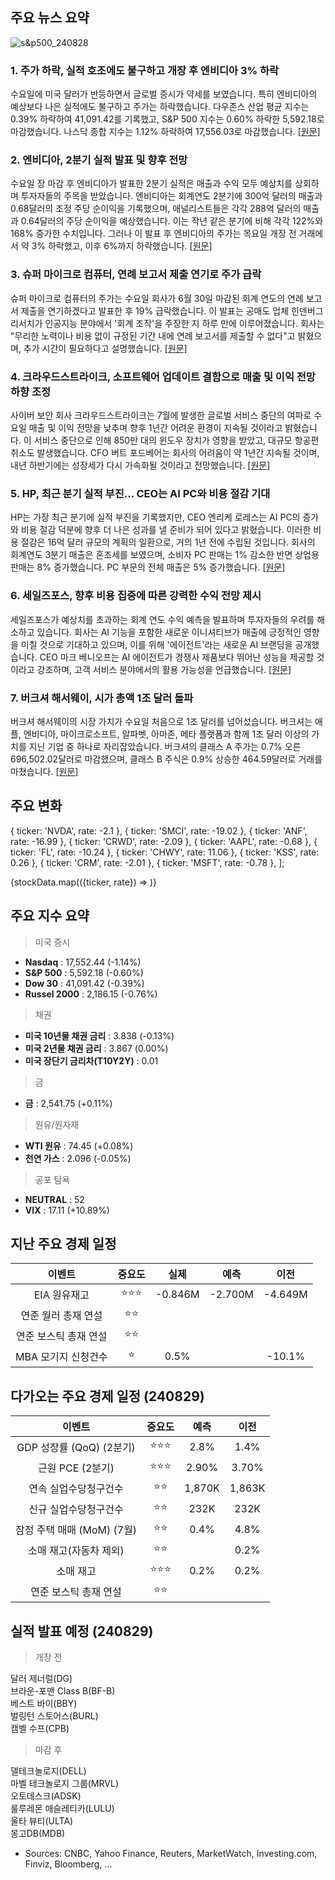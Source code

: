 ## 주요 뉴스 요약

![s&p500_240828](/map/240828.png)

### 1. **주가 하락, 실적 호조에도 불구하고 개장 후 엔비디아 3% 하락**

수요일에 미국 달러가 반등하면서 글로벌 증시가 약세를 보였습니다. 특히 엔비디아의 예상보다 나은 실적에도 불구하고 주가는 하락했습니다. 다우존스 산업 평균 지수는 0.39% 하락하여 41,091.42를 기록했고, S&P 500 지수는 0.60% 하락한 5,592.18로 마감했습니다. 나스닥 종합 지수는 1.12% 하락하여 17,556.03로 마감했습니다. [[원문]](https://www.reuters.com/markets/global-markets-wrapup-1-2024-08-28/)

### 2. **엔비디아, 2분기 실적 발표 및 향후 전망**

수요일 장 마감 후 엔비디아가 발표한 2분기 실적은 매출과 수익 모두 예상치를 상회하며 투자자들의 주목을 받았습니다. 엔비디아는 회계연도 2분기에 300억 달러의 매출과 0.68달러의 조정 주당 순이익을 기록했으며, 애널리스트들은 각각 288억 달러의 매출과 0.64달러의 주당 순이익을 예상했습니다. 이는 작년 같은 분기에 비해 각각 122%와 168% 증가한 수치입니다. 그러나 이 발표 후 엔비디아의 주가는 목요일 개장 전 거래에서 약 3% 하락했고, 이후 6%까지 하락했습니다. [[원문]](https://finance.yahoo.com/news/nvidia-stock-slips-after-earnings-forecasts-top-estimates-amid-incredible-demand-for-its-next-gen-chip-202457442.html)

### 3. **슈퍼 마이크로 컴퓨터, 연례 보고서 제출 연기로 주가 급락**

슈퍼 마이크로 컴퓨터의 주가는 수요일 회사가 6월 30일 마감된 회계 연도의 연례 보고서 제출을 연기하겠다고 발표한 후 19% 급락했습니다. 이 발표는 공매도 업체 힌덴버그 리서치가 인공지능 분야에서 '회계 조작'을 주장한 지 하루 만에 이루어졌습니다. 회사는 "무리한 노력이나 비용 없이 규정된 기간 내에 연례 보고서를 제출할 수 없다"고 밝혔으며, 추가 시간이 필요하다고 설명했습니다. [[원문]](https://finance.yahoo.com/news/super-micro-stock-plunges-19-after-company-delays-annual-report-following-short-seller-report-200333718.html)

### 4. **크라우드스트라이크, 소프트웨어 업데이트 결함으로 매출 및 이익 전망 하향 조정**

사이버 보안 회사 크라우드스트라이크는 7월에 발생한 글로벌 서비스 중단의 여파로 수요일 매출 및 이익 전망을 낮추며 향후 1년간 어려운 환경이 지속될 것이라고 밝혔습니다. 이 서비스 중단으로 인해 850만 대의 윈도우 장치가 영향을 받았고, 대규모 항공편 취소도 발생했습니다. CFO 버트 포드베어는 회사의 어려움이 약 1년간 지속될 것이며, 내년 하반기에는 성장세가 다시 가속화될 것이라고 전망했습니다. [[원문]](https://finance.yahoo.com/news/crowdstrike-cuts-annual-revenue-forecast-200926575.html)

### 5. **HP, 최근 분기 실적 부진… CEO는 AI PC와 비용 절감 기대**

HP는 가장 최근 분기에 실적 부진을 기록했지만, CEO 엔리케 로레스는 AI PC의 증가와 비용 절감 덕분에 향후 더 나은 성과를 낼 준비가 되어 있다고 밝혔습니다. 이러한 비용 절감은 16억 달러 규모의 계획의 일환으로, 거의 1년 전에 수립된 것입니다. 회사의 회계연도 3분기 매출은 혼조세를 보였으며, 소비자 PC 판매는 1% 감소한 반면 상업용 판매는 8% 증가했습니다. PC 부문의 전체 매출은 5% 증가했습니다. [[원문]](https://finance.yahoo.com/news/hp-prints-an-earnings-miss-ceo-weighs-in-on-ai-pcs-and-cost-cuts-201606719.html)

### 6. **세일즈포스, 향후 비용 집중에 따른 강력한 수익 전망 제시**

세일즈포스가 예상치를 초과하는 회계 연도 수익 예측을 발표하며 투자자들의 우려를 해소하고 있습니다. 회사는 AI 기능을 포함한 새로운 이니셔티브가 매출에 긍정적인 영향을 미칠 것으로 기대하고 있으며, 이를 위해 '에이전트'라는 새로운 AI 브랜딩을 공개했습니다. CEO 마크 베니오프는 AI 에이전트가 경쟁사 제품보다 뛰어난 성능을 제공할 것이라고 강조하며, 고객 서비스 분야에서의 활용 가능성을 언급했습니다. [[원문]](https://www.bloomberg.com/news/articles/2024-08-28/salesforce-gives-annual-profit-outlook-that-tops-expectations?srnd=phx-markets)

### 7. **버크셔 해서웨이, 시가 총액 1조 달러 돌파**

버크셔 해서웨이의 시장 가치가 수요일 처음으로 1조 달러를 넘어섰습니다. 버크셔는 애플, 엔비디아, 마이크로소프트, 알파벳, 아마존, 메타 플랫폼과 함께 1조 달러 이상의 가치를 지닌 기업 중 하나로 자리잡았습니다. 버크셔의 클래스 A 주가는 0.7% 오른 696,502.02달러로 마감했으며, 클래스 B 주식은 0.9% 상승한 464.59달러로 거래를 마쳤습니다. [[원문]](https://www.reuters.com/markets/us/warren-buffetts-berkshire-hathaway-tops-1-trillion-market-value-2024-08-28/)

## 주요 변화

  { ticker: 'NVDA', rate: -2.1 },
  { ticker: 'SMCI', rate: -19.02 },
  { ticker: 'ANF', rate: -16.99 },
  { ticker: 'CRWD', rate: -2.09 },
  { ticker: 'AAPL', rate: -0.68 },
  { ticker: 'FL', rate: -10.24 },
  { ticker: 'CHWY', rate: 11.06 },
  { ticker: 'KSS', rate: 0.26 },
  { ticker: 'CRM', rate: -2.01 },
  { ticker: 'MSFT', rate: -0.78 },
];

{stockData.map(({ticker, rate}) => <StockCardMini ticker={ticker} rate={rate}></StockCardMini>)}

## 주요 지수 요약

> 미국 증시

- **Nasdaq** : 17,552.44 (-1.14%)
- **S&P 500** : 5,592.18 (-0.60%)
- **Dow 30** : 41,091.42 (-0.39%)
- **Russel 2000** : 2,186.15 (-0.76%)

> 채권

- **미국 10년물 채권 금리** : 3.838 (-0.13%)
- **미국 2년물 채권 금리** : 3.867 (0.00%)
- **미국 장단기 금리차(T10Y2Y)** : 0.01

> 금

- **금** : 2,541.75 (+0.11%)

> 원유/원자재

- **WTI 원유** : 74.45 (+0.08%)
- **천연 가스** : 2.096 (-0.05%)

> 공포 탐욕

- **NEUTRAL** : 52
- **VIX** : 17.11 (+10.89%)

## 지난 주요 경제 일정

|        이벤트         | 중요도 |  실제   |  예측   |  이전   |
| :-------------------: | :----: | :-----: | :-----: | :-----: |
|     EIA 원유재고      | ⭐⭐⭐ | -0.846M | -2.700M | -4.649M |
|  연준 월러 총재 연설  |  ⭐⭐  |         |         |         |
| 연준 보스틱 총재 연설 |  ⭐⭐  |         |         |         |
|  MBA 모기지 신청건수  |   ⭐   |  0.5%   |         | -10.1%  |

## 다가오는 주요 경제 일정 (240829)

|           이벤트           | 중요도 |  예측  |  이전  |
| :------------------------: | :----: | :----: | :----: |
|  GDP 성장률 (QoQ) (2분기)  | ⭐⭐⭐ |  2.8%  |  1.4%  |
|      근원 PCE (2분기)      | ⭐⭐⭐ | 2.90%  | 3.70%  |
|   연속 실업수당청구건수    |  ⭐⭐  | 1,870K | 1,863K |
|   신규 실업수당청구건수    |  ⭐⭐  |  232K  |  232K  |
| 잠정 주택 매매 (MoM) (7월) |  ⭐⭐  |  0.4%  |  4.8%  |
|   소매 재고(자동차 제외)   |  ⭐⭐  |        |  0.2%  |
|         소매 재고          | ⭐⭐⭐ |  0.2%  |  0.2%  |
|   연준 보스틱 총재 연설    |  ⭐⭐  |        |        |

## 실적 발표 예정 (240829)

> 개장 전

달러 제너럴(DG)  
브라운-포맨 Class B(BF-B)  
베스트 바이(BBY)  
벌링턴 스토어스(BURL)  
캠벨 수프(CPB)

> 마감 후

델테크놀로지(DELL)  
마벨 테크놀로지 그룹(MRVL)  
오토데스크(ADSK)  
룰루레몬 애슬레티카(LULU)  
울타 뷰티(ULTA)  
몽고DB(MDB)

- Sources: CNBC, Yahoo Finance, Reuters, MarketWatch, Investing.com, Finviz, Bloomberg, ...
